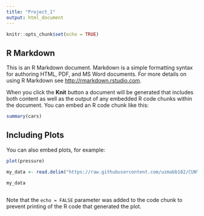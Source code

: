 ```yaml
---
title: "Project_1"
output: html_document
---
```


```r
knitr::opts_chunk$set(echo = TRUE)
```

## R Markdown

This is an R Markdown document. Markdown is a simple formatting syntax for authoring HTML, PDF, and MS Word documents. For more details on using R Markdown see <http://rmarkdown.rstudio.com>.

When you click the **Knit** button a document will be generated that includes both content as well as the output of any embedded R code chunks within the document. You can embed an R code chunk like this:

```r
summary(cars)
```

## Including Plots

You can also embed plots, for example:

```r
plot(pressure)
```

```r
my_data <- read.delim("https://raw.githubusercontent.com/uzmabb182/CUNY-SPS-Assignments/main/data_606/project_1/tournament.txt")
```

```r
my_data
```

```r

```

Note that the `echo = FALSE` parameter was added to the code chunk to prevent printing of the R code that generated the plot.
